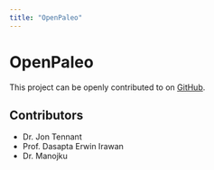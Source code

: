 ```yaml
---
title: "OpenPaleo"
---
```


# OpenPaleo

This project can be openly contributed to on [GitHub](https://github.com/Meta-Paleo/OpenPaleo).


## Contributors
- Dr. Jon Tennant
- Prof. Dasapta Erwin Irawan
- Dr. Manojku 